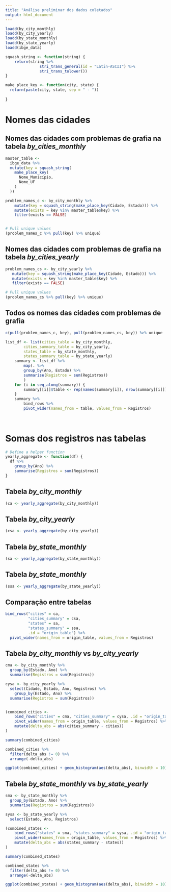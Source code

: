 ```yaml
---
title: "Análise preliminar dos dados coletados"
output: html_document
---
```


```r
loadd(by_city_monthly)
loadd(by_city_yearly)
loadd(by_state_monthly) 
loadd(by_state_yearly) 
loadd(ibge_data) 
```


```r
squash_string <- function(string) {
    return(string %>%
               stri_trans_general(id = "Latin-ASCII") %>%
               stri_trans_tolower())
}

make_place_key <- function(city, state) {
  return(paste(city, state, sep = " - "))
  
}
```


# Nomes das cidades

## Nomes das cidades com problemas de grafia na tabela *by_cities_monthly*
```r
master_table <-
  ibge_data %>%
  mutate(key = squash_string(
    make_place_key(
      Nome_Município,
      Nome_UF
    )
  ))

problem_names_c <- by_city_monthly %>%
    mutate(key = squash_string(make_place_key(Cidade, Estado))) %>%
    mutate(exists = key %in% master_table$key) %>%
    filter(exists == FALSE) 


# Pull unique values
(problem_names_c %>% pull(key) %>% unique)

```

## Nomes das cidades com problemas de grafia na tabela *by_cities_yearly*
```r
problem_names_cs <- by_city_yearly %>%
   mutate(key = squash_string(make_place_key(Cidade, Estado))) %>%
   mutate(exists = key %in% master_table$key) %>%
   filter(exists == FALSE) 

# Pull unique values
(problem_names_cs %>% pull(key) %>% unique)
```

## Todos os nomes das cidades com problemas de grafia

```r
c(pull(problem_names_c, key), pull(problem_names_cs, key)) %>% unique
```

```r
list_df <- list(cities_table = by_city_monthly, 
        cities_summary_table = by_city_yearly, 
        states_table = by_state_monthly, 
        states_summary_table = by_state_yearly)
    summary <- list_df %>%
        map(. %>% 
        group_by(Ano, Estado) %>% 
        summarise(Registros = sum(Registros))
        )
    for (i in seq_along(summary)) {
        summary[[i]]$table <- rep(names(summary[i]), nrow(summary[[i]]))
    }
    summary %>% 
        bind_rows %>% 
        pivot_wider(names_from = table, values_from = Registros)
    
    
```

# Somas dos registros nas tabelas
```r
# Define a helper function
yearly_aggregate <- function(df) {
  df %>%
    group_by(Ano) %>%
    summarise(Registros = sum(Registros))
}
```
## Tabela *by_city_monthly*

```r
(ca <- yearly_aggregate(by_city_monthly))
```

## Tabela *by_city_yearly*
```r
(csa <- yearly_aggregate(by_city_yearly))
```

## Tabela *by_state_monthly*

```r
(sa <- yearly_aggregate(by_state_monthly))
```

## Tabela *by_state_monthly*

```r
(ssa <- yearly_aggregate(by_state_yearly))
```

## Comparação entre tabelas

```r
bind_rows("cities" = ca, 
          "cities_summary" = csa, 
          "states" = sa, 
          "states_summary" = ssa, 
          .id = "origin_table") %>% 
  pivot_wider(names_from = origin_table, values_from = Registros)
```

## Tabela *by_city_monthly* vs *by_city_yearly*

```r
cma <- by_city_monthly %>%
  group_by(Estado, Ano) %>%
  summarise(Registros = sum(Registros))

cysa <- by_city_yearly %>%
  select(Cidade, Estado, Ano, Registros) %>%
    group_by(Estado, Ano) %>%
  summarise(Registros = sum(Registros))


(combined_cities <- 
    bind_rows("cities" = cma, "cities_summary" = cysa, .id = "origin_table") %>%
    pivot_wider(names_from = origin_table, values_from = Registros) %>%
    mutate(delta_abs = abs(cities_summary - cities))
)

summary(combined_cities)

combined_cities %>% 
  filter(delta_abs != 0) %>%
  arrange(-delta_abs)

ggplot(combined_cities) + geom_histogram(aes(delta_abs), binwidth = 10)
```

## Tabela *by_state_monthly* vs *by_state_yearly*

```r
sma <- by_state_monthly %>%
  group_by(Estado, Ano) %>%
  summarise(Registros = sum(Registros))

sysa <- by_state_yearly %>%
  select(Estado, Ano, Registros)

(combined_states <- 
    bind_rows("states" = sma, "states_summary" = sysa, .id = "origin_table") %>%
    pivot_wider(names_from = origin_table, values_from = Registros) %>%
    mutate(delta_abs = abs(states_summary - states))
)

summary(combined_states)

combined_states %>% 
  filter(delta_abs != 0) %>%
  arrange(-delta_abs)

ggplot(combined_states) + geom_histogram(aes(delta_abs), binwidth = 10)
```


